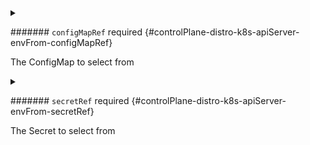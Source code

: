 

<PartialPrefix />



<details className="config-field" data-expandable="true">
<summary>

####### `configMapRef` <span className="config-field-required" data-required="false">required</span> <span className="config-field-type"></span> <span className="config-field-default"></span> <span className="config-field-enum"></span> {#controlPlane-distro-k8s-apiServer-envFrom-configMapRef}

The ConfigMap to select from

</summary>

<PartialConfigmaprefreference />


</details>



<details className="config-field" data-expandable="true">
<summary>

####### `secretRef` <span className="config-field-required" data-required="false">required</span> <span className="config-field-type"></span> <span className="config-field-default"></span> <span className="config-field-enum"></span> {#controlPlane-distro-k8s-apiServer-envFrom-secretRef}

The Secret to select from

</summary>

<PartialSecretrefreference />


</details>
